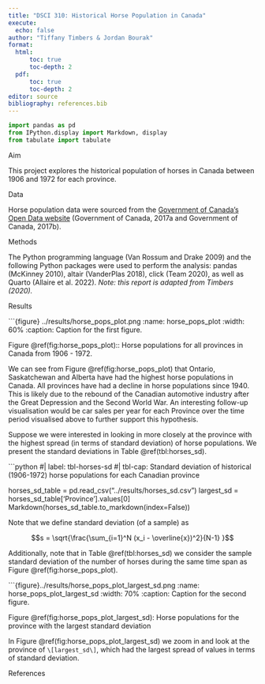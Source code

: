 ```yaml
---
title: "DSCI 310: Historical Horse Population in Canada"
execute: 
  echo: false
author: "Tiffany Timbers & Jordan Bourak"
format:
  html:
      toc: true
      toc-depth: 2
  pdf:
      toc: true
      toc-depth: 2
editor: source
bibliography: references.bib
---
```


```python
import pandas as pd
from IPython.display import Markdown, display
from tabulate import tabulate
```

Aim

This project explores the historical population of horses in Canada 
between 1906 and 1972 for each province.

Data

Horse population data were sourced from the 
[Government of Canada's Open Data website](http://open.canada.ca/en/open-data) 
(Government of Canada, 2017a and Government of Canada, 2017b).

Methods

The Python programming language (Van Rossum and Drake 2009)
and the following Python packages were used to perform the analysis: 
pandas (McKinney 2010), altair (VanderPlas 2018), click (Team 2020), 
as well as Quarto (Allaire et al. 2022). 
*Note: this report is adapted from Timbers (2020).* 

Results

```{figure} ../results/horse_pops_plot.png
:name: horse_pops_plot
:width: 60%
:caption: Caption for the first figure.

Figure \@ref(fig:horse_pops_plot):: Horse populations for all provinces in Canada from 1906 - 1972.

We can see from Figure \@ref(fig:horse_pops_plot) that Ontario, Saskatchewan and Alberta 
have had the highest horse populations in Canada. 
All provinces have had a decline in horse populations since 1940. 
This is likely due to the rebound of the Canadian automotive industry 
after the Great Depression and the Second World War. 
An interesting follow-up visualisation would be car sales per year 
for each Province over the time period visualised above 
to further support this hypothesis.

Suppose we were interested in looking in more closely at the province 
with the highest spread (in terms of standard deviation) of horse populations. 
We present the standard deviations in Table \@ref(tbl:horses_sd).

```python
#| label: tbl-horses-sd
#| tbl-cap: Standard deviation of historical (1906-1972) horse populations for each Canadian province

horses_sd_table = pd.read_csv("../results/horses_sd.csv")
largest_sd = horses_sd_table['Province'].values[0]
Markdown(horses_sd_table.to_markdown(index=False))

Note that we define standard deviation (of a sample) as

$$s = \sqrt{\frac{\sum_{i=1}^N (x_i - \overline{x})^2}{N-1} }$$

Additionally, note that in Table \@ref(tbl:horses_sd) we consider the sample standard deviation of the number of horses during the same time span as Figure \@ref(fig:horse_pops_plot).

```{figure}../results/horse_pops_plot_largest_sd.png
:name: horse_pops_plot_largest_sd
:width: 70%
:caption: Caption for the second figure.


Figure \@ref(fig:horse_pops_plot_largest_sd): Horse populations for the province with the largest standard deviation

In Figure \@ref(fig:horse_pops_plot_largest_sd) we zoom in and look at the province of `\[largest_sd\]`, which had the largest spread of values in terms of standard deviation.

References
